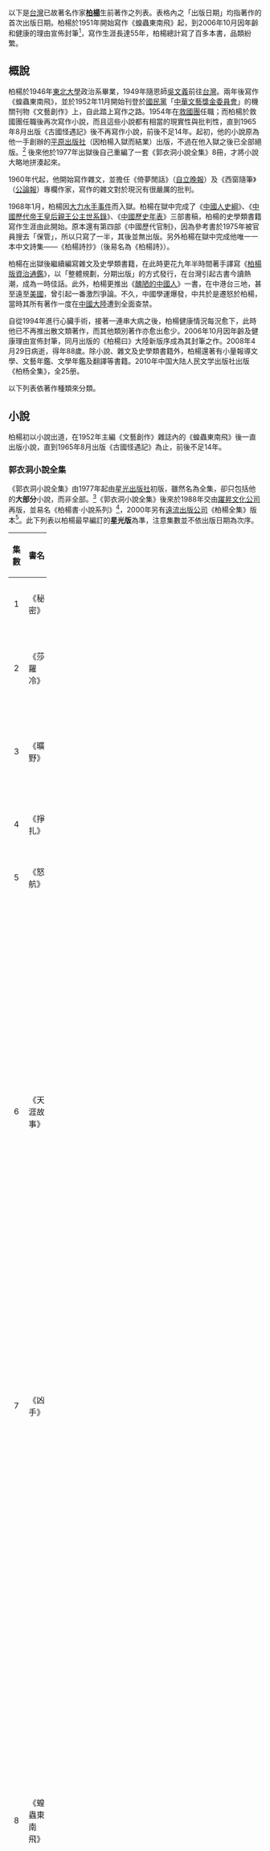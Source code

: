 以下是[[台灣|台灣]]已故著名作家'''[[柏楊|柏楊]]'''生前著作之列表。表格內之「出版日期」均指著作的首次出版日期。柏楊於1951年開始寫作《蝗蟲東南飛》起，到2006年10月因年齡和健康的理由宣佈封筆<ref>[http://140.133.9.114/archieve/boyang/about-2-5.html 柏楊簡歷：大事紀]{{dead link|date=2018年3月 |bot=InternetArchiveBot |fix-attempted=yes }}，柏楊文物館</ref>，寫作生涯長達55年，柏楊總計寫了百多本書，品類紛繁。

== 概說 ==
柏楊於1946年[[東北大學|東北大學]]政治系畢業，1949年隨恩師[[吳文義|吳文義]]前往[[台灣|台灣]]。兩年後寫作《蝗蟲東南飛》，並於1952年11月開始刊登於[[國民黨|國民黨]]「[[中華文藝獎金委員會|中華文藝獎金委員會]]」的機關刊物《文藝創作》上，自此踏上寫作之路。1954年在[[救國團|救國團]]任職；而柏楊於救國團任職後再次寫作小說，而且這些小說都有相當的現實性與批判性，直到1965年8月出版《古國怪遇記》後不再寫作小說，前後不足14年。起初，他的小說原為他一手創辦的[[平原出版社|平原出版社]]（因柏楊入獄而結業）出版，不過在他入獄之後已全部絕版。<ref name="猛撞醬缸#10"/> 後來他於1977年出獄後自己重編了一套《郭衣洞小說全集》8冊，才將小說大略地拼湊起來。

1960年代起，他開始寫作雜文，並擔任《倚夢閒話》（[[自立晚報|自立晚報]]）及《西窗隨筆》（[[公論報|公論報]]）專欄作家，寫作的雜文對於現況有很嚴厲的批判。

1968年1月，柏楊因[[大力水手事件|大力水手事件]]而入獄。柏楊在獄中完成了《[[中國人史綱|中國人史綱]]》、《[[中國歷代帝王皇后親王公主世系錄|中國歷代帝王皇后親王公主世系錄]]》、《[[中國歷史年表_(書籍)|中國歷史年表]]》三部書稿，柏楊的史學類書籍寫作生涯由此開始。原本還有第四部《中國歷代官制》，因為參考書於1975年被官員搜去「保管」，所以只寫了一半，其後並無出版。另外柏楊在獄中完成他唯一一本中文詩集——《柏楊詩抄》（後易名為《柏楊詩》）。

柏楊在出獄後繼續編寫雜文及史學類書籍，在此時更花九年半時間著手譯寫《[[柏楊版資治通鑑|柏楊版資治通鑑]]》，以「整體規劃，分期出版」的方式發行，在台灣引起古書今讀熱潮，成為一時佳話。此外，柏楊更推出《[[醜陋的中國人|醜陋的中國人]]》一書，在中港台三地，甚至遠至[[美國|美國]]，曾引起一番激烈爭論。不久，中國學運爆發，中共於是遷怒於柏楊，當時其所有著作一度在[[中國大陸|中國大陸]]遭到全面查禁。

自從1994年進行心臟手術，接著一連串大病之後，柏楊健康情況每況愈下，此時他已不再推出散文類著作，而其他類別著作亦愈出愈少。2006年10月因年齡及健康理由宣佈封筆，同月出版的《柏楊曰》大陸新版序成為其封筆之作。2008年4月29日病逝，得年88歲。除小說、雜文及史學類書籍外，柏楊還著有小量報導文學、文藝年鑑、文學年鑑及翻譯等書籍。2010年中国大陆人民文学出版社出版《柏杨全集》，全25册。

以下列表依著作種類來分類。

== 小說 ==
柏楊初以小說出道，在1952年主編《文藝創作》雜誌內的《蝗蟲東南飛》後一直出版小說，直到1965年8月出版《古國怪遇記》為止，前後不足14年。

=== 郭衣洞小說全集 ===
《郭衣洞小說全集》由1977年起由[[星光出版社|星光出版社]]初版，雖然名為全集，卻只包括他的'''大部分'''小說，而非全部。<ref name="猛撞醬缸#10">《猛撞醬缸，帶箭怒飛》第十段</ref>《郭衣洞小說全集》後來於1988年交由[[躍昇文化公司|躍昇文化公司]]再版，並易名《柏楊書‧小說系列》<ref name="柏楊著作目錄28"/>，2000年另有[[遠流出版公司|遠流出版公司]]《柏楊全集》版本<ref name="柏楊全集小說卷"/>。此下列表以柏楊最早編訂的'''星光版'''為準，注意集數並不依出版日期為次序。
{| width=100% class="wikitable"
|-
! width=5%   | 集數
! width=20%  | 書名
! width=15%  | 出版日期
! width=10%  | 頁數
! width=50%  | 備註
|-
|align="center"|1||《秘密》||align="center"|1965年4月||align="center"|262頁||
|-
|align="center"|2||《莎羅冷》||align="center"|1962年8月||align="center"|208頁||原刊《海洋生活》月刊。<ref name="猛撞醬缸#14"/>
|-
|align="center"|3||《曠野》||align="center"|1961年12月||align="center"|338頁||曾於《大道》半月刊連載三年。<ref name="猛撞醬缸#14"/>
|-
|align="center"|4||《掙扎》||align="center"|1959年10月||align="center"|176頁||
|-
|align="center"|5||《怒航》||align="center"|1964年7月||align="center"|250頁||
|-
|align="center"|6||《天涯故事》||align="center"|1957年8月||align="center"|238頁||原名《周彼得的故事》（台北復興書局，1957年版），柏楊兩部兒童文學著作之一（另一部為《柏楊說故事》），書中的「周彼得」指的是[[天帝|天帝]]。復興版原書有插圖，在星光出版社重印時卻被除去。<ref>{{Cite web |url=http://nrch.cca.gov.tw/ccahome/website/site4/BY_Collect/b9000d0/d006/cca220003-li-wpkbbyb9000d006toc-0000-u.html |title=《天涯故事》提要 |access-date=2010-08-10 |archive-date=2010-09-13 |archive-url=https://web.archive.org/web/20100913234703/http://nrch.cca.gov.tw/ccahome/website/site4/BY_Collect/b9000d0/d006/cca220003-li-wpkbbyb9000d006toc-0000-u.html |dead-url=yes }}</ref>
|-
|align="center"|7||《凶手》||align="center"|1958年12月||align="center"|334頁||原名《蒼穹下的兒女》（正中書局，1958年版），改名後篇數略有更動。<ref name="猛撞醬缸#14"/>
|-
|align="center"|8||《蝗蟲東南飛》||align="center"|1952年11月||align="center"|238頁||反共小說。《蝗蟲東南飛》從1952年11月開始刊登於[[國民黨|國民黨]]「[[中華文藝獎金委員會|中華文藝獎金委員會]]」的機關刊物《文藝創作》上，1953年交由文藝創作社出版，到同年8月連載結束。1966年改名《天疆》，在《[[自立晚報|自立晚報]]》上連載，1967年由平原出版社出版。1977年《郭衣洞小說全集》由星光出版社出版時回復原來的書名。<ref>{{Cite web |url=http://nrch.cca.gov.tw/ccahome/website/site4/BY_Collect/b9000d0/d008/cca220003-li-wpkbbyb9000d008toc-0000-u.html |title=《蝗蟲東南飛》提要 |access-date=2010-08-10 |archive-date=2010-09-13 |archive-url=https://web.archive.org/web/20100913234713/http://nrch.cca.gov.tw/ccahome/website/site4/BY_Collect/b9000d0/d008/cca220003-li-wpkbbyb9000d008toc-0000-u.html |dead-url=yes }}</ref>
|}

=== 柏楊小說全集 ===
原由平原出版社出版，兩書更名後1980年1月由[[遠流出版社|遠流出版社]]（現為遠流出版公司）出版，1987年1月由[[林白出版社|林白出版社]]出版<ref name="柏楊著作目錄28">國家圖書館版 [http://isbnfax.ncl.edu.tw/isbn/admin/pdf/970511326.pdf 〈柏楊著作目錄〉]{{dead link|date=2018年3月 |bot=InternetArchiveBot |fix-attempted=yes }}，頁28</ref>，2000年交回[[遠流出版公司|遠流出版公司]]重印《柏楊全集》版本<ref name="柏楊全集小說卷">{{Cite web |url=http://nrch.cca.gov.tw/ccahome/website/site4/BY_Collect/b9000d0/cca220003-li-wpkbbyb9000d0toc-0000-u.html |title=《柏楊全集》小說卷目錄 |access-date=2010-08-10 |archive-date=2010-09-12 |archive-url=https://web.archive.org/web/20100912205602/http://nrch.cca.gov.tw/ccahome/website/site4/BY_Collect/b9000d0/cca220003-li-wpkbbyb9000d0toc-0000-u.html |dead-url=yes }}</ref>。注意集數不依出版日期為次序。

{| width=100% class="wikitable"
|-
! width=5%   | 集數
! width=20%  | 書名
! width=15%  | 出版日期
! width=10%  | 頁數
! width=50%  | 備註
|-
|align="center"|1||《古國怪遇記》||align="center"|1965年8月||align="center"|342頁||原為《雲遊記》第二集（第12－17回），後來與《雲遊記》第一集（第1－第11回）併合成新版時更名《古國怪遇記》。<ref name="猛撞醬缸#14"/>
|-
|align="center"|2||《打翻鉛字架》||align="center"|1955年10月||align="center"|236頁||原名《魔鬼的網》，更名後篇數略有更動。<ref name="猛撞醬缸#14"/>
|}

=== 其他小說 ===
{| width=100% class="wikitable"
|-
! width=10%    | 出版日期
! width=20%    | 書名
! width=15%    | 出版社
! width=10%    | 頁數
! width=50%    | 備註
|-
|align="center"|1953年4月||《辨證的天花》||align="center"|中興文學出版社||align="center"|－||短篇小說，共5篇，《柏楊全集》未收。<ref name="猛撞醬缸#14"/>
|-
|align="center"|1957年||《紅蘋果》||align="center"|香港亞洲出版社||align="center"|－||共14篇。本書雖名為《紅蘋果》，但實際為一本神話，《柏楊全集》未收。<ref name="猛撞醬缸#14"/>
|-
|align="center"|1957年11月||《生死谷》||align="center"|復興書局||align="center"|－||短篇小說，《柏楊全集》部分未收。<ref name="猛撞醬缸#14">《猛撞醬缸，帶箭怒飛》第十四段</ref>
|}

== 雜文 ==
柏楊在1960年主編《倚夢閒話》專欄後開始寫雜文，至1980年代仍出版雜文，至1990年代為止。《[[倚夢閒話|倚夢閒話]]系列》及《[[西窗隨筆|西窗隨筆]]系列》均原本由平原出版社出版，1979年起由星光出版社再版，1988年起由[[躍昇文化公司|躍昇文化公司]]再版。2000年3月起遠流出版公司再版。<ref name="柏楊著作目錄30"/>

=== 倚夢閒話系列 ===
注意由第八集起，集數不依出版日期為次序。

{| width=100% class="wikitable"
|-
! width=5%   | 集數
! width=20%  | 書名
! width=15%  | 出版日期
! width=10%  | 頁數
! width=50%  | 備註
|-
|align="center"|1||《玉雕集》||align="center"|1962年7月||align="center"|202頁||又名《動心集》，星光版「柏楊選集」系列第一輯。<ref name="柏楊著作目錄30"/>
|-
|align="center"|2||《怪馬集》||align="center"|1962年12月||align="center"|286頁||又名《妙豬集》，星光版「柏楊選集」系列第六輯。<ref name="柏楊著作目錄30"/>
|-
|align="center"|3||《堡壘集》||align="center"|1963年1月||align="center"|452頁||又名《降福集》，星光版「柏楊選集」系列第二輯。<ref name="柏楊著作目錄30"/>
|-
|align="center"|4||《聖人集》||align="center"|1963年4月||align="center"|204頁||又名《候罵集》，星光版「柏楊選集」系列第八輯。<ref name="柏楊著作目錄31"/>
|-
|align="center"|5||《鳳凰集》||align="center"|1963年8月||align="center"|210頁||又名《咬牙集》，星光版「柏楊選集」系列第七輯。<ref name="柏楊著作目錄30"/>
|-
|align="center"|6||《紅袖集》||align="center"|1963年12月||align="center"|198頁||又名《紅顏集》，星光版「柏楊選集」系列第三輯。<ref name="柏楊著作目錄30"/>
|-
|align="center"|7||《立正集》||align="center"|1965年8月||align="center"|368頁||又名《跳井救人集》，星光版「柏楊隨筆」系列第五輯。<ref name="柏楊著作目錄31"/>
|-
|align="center"|8||《牽腸集》||align="center"|1968年1月||align="center"|324頁||'''又名《玉手伏虎集》及《牽腸掛肚集》，原為「挑燈夜話」系列第一集，星光版「柏楊隨筆」系列第十輯。<ref name="柏楊著作目錄31"/>'''原第八集《魚雁集》在1991年重新出版時已不見影子，躍升文化公司於是改以挑燈夜話第一集《牽腸掛肚集》改名《牽腸集》來取代《魚雁集》。<ref name="柏楊著作目錄30"/>
|-
|align="center"|9||《蛇腰集》||align="center"|1967年3月||align="center"|302頁||又名《孤掌也鳴集》，星光版「柏楊隨筆」系列第七輯。<ref name="柏楊著作目錄31"/>
|-
|align="center"|10||《剝皮集》||align="center"|1967年6月||align="center"|260頁||又名《水火相容集》，星光版「柏楊隨筆」系列第八輯。<ref name="柏楊著作目錄31"/>
|}

=== 西窗隨筆系列 ===
注意集數不依出版日期為次序。

{| width=100% class="wikitable"
|-
! width=5%   | 集數
! width=20%  | 書名
! width=15%  | 出版日期
! width=10%  | 頁數
! width=50%  | 備註
|-
|align="center"|1||《高山滾鼓集》||align="center"|1963年9月||align="center"|210頁||又名《騾子集》，星光版「柏楊選集」系列第四輯。<ref name="柏楊著作目錄30">國家圖書館版〈柏楊著作目錄〉，頁30</ref>
|-
|align="center"|2||《道貌岸然集》||align="center"|1963年10月||align="center"|208頁||又名《馬翻集》，星光版「柏楊選集」系列第九輯。<ref name="柏楊著作目錄31"/>
|-
|align="center"|3||《前仰後合集》||align="center"|1964年2月||align="center"|204頁||又名《不悟集》，星光版「柏楊選集」系列第十輯。<ref name="柏楊著作目錄31"/>
|-
|align="center"|4||《聞過則怒集》||align="center"|1965年6月||align="center"|212頁||又名《不學有術集》，星光版「柏楊隨筆」系列第三輯。<ref name="柏楊著作目錄31"/>
|-
|align="center"|5||《神魂顛倒集》||align="center"|1964年10月||align="center"|256頁||又名《眼如銅鈴集》，星光版「柏楊隨筆」系列第一輯。<ref name="柏楊著作目錄31"/>
|-
|align="center"|6||《鬼話連篇集》||align="center"|1965年1月||align="center"|246頁||又名《亂做春夢集》，星光版「柏楊隨筆」系列第二輯。<ref name="柏楊著作目錄31"/>
|-
|align="center"|7||《大愚若智集》||align="center"|1965年3月||align="center"|274頁||又名《笨鳥先飛集》，星光版「柏楊隨筆」系列第四輯。<ref name="柏楊著作目錄31"/>
|-
|align="center"|8||《越幫越忙集》||align="center"|1968年12月||align="center"|219頁||又名《吞車集》，星光版「柏楊選集」系列第五輯。<ref name="柏楊著作目錄31"/>
|-
|align="center"|9||《心血來潮集》||align="center"|1966年4月||align="center"|276頁||又名《勃然大恕集》，星光版「柏楊隨筆」系列第六輯。<ref name="柏楊著作目錄31"/>
|-
|align="center"|10||《死不認錯集》||align="center"|1967年9月||align="center"|328頁||又名《猛撞醬缸集》，星光版「柏楊隨筆」系列第九輯。<ref name="柏楊著作目錄31">國家圖書館版〈柏楊著作目錄〉，頁31</ref>
|}

=== 柏楊專欄 ===
原為[[星光出版社|星光出版社]]出版，1990年11月16日由遠流出版公司出版。
{| width=100% class="wikitable"
|-
! width=5%   | 集數
! width=20%  | 書名
! width=15%  | 出版日期
! width=10%  | 頁數
! width=50%  | 備註
|-
|align="center"|1||《活該他喝酪漿》||align="center"|1978年1月||align="center"|262頁||
|-
|align="center"|2||《按牌理出牌》||align="center"|1979年1月||align="center"|300頁||
|-
|align="center"|3||《大男人沙文主義》||align="center"|1979年11月||align="center"|256頁||
|-
|align="center"|4||《早起的蟲兒》||align="center"|1980年12月||align="center"|248頁||
|-
|align="center"|5||《踩了他的尾巴》||align="center"|1982年7月||align="center"|262頁||
|}

=== 醜陋的中國人 ===
《醜陋的中國人》一書於1985年8月在[[林白出版社|林白出版社]]於島嶼文庫系列中首刷出版，1992年7月交由[[星光出版社|星光出版社]]再版，2008年5月14日由遠流出版公司印刷本書「2008年紀念版」，但內容不變。而續集《醬缸震盪：再論醜陋的中國人》由星光出版社於1995年8月（《醜陋的中國人》出版十周年）出版。

{| width=100% class="wikitable"
|-
! width=5%   | 集數
! width=20%  | 書名
! width=15%  | 出版日期
! width=10%  | 頁數
! width=50%  | 備註
|-
|align="center"|1||《[[醜陋的中國人|醜陋的中國人]]》||align="center"|1985年8月||align="center"|－||星光版：ISBN 9576770661；遠流版：ISBN 9789573263159
|-
|align="center"|2||《[[醜陋的中國人|醬缸震盪：再論醜陋的中國人]]》||align="center"|1995年8月||align="center"|－||ISBN 9576772087
|}

=== 書信類 ===
{| width=100% class="wikitable"
|-
! width=12.5%    | 出版日期
! width=20%      | 書名
! width=15%      | 出版社
! width=7.5%     | 頁數
! width=50%      | 備註
|-
|align="center"|1988年1月||《柏楊說故事》||align="center"|漢藝色研||align="center"|133頁||
|-
|align="center"|1988年1月||《柏楊在火燒島：寫給女兒的信》||align="center"|漢藝色研||align="center"|275頁||
|-
|align="center"|1993年12月||《路，要你自己走！》||align="center"|星光出版社||align="center"|251頁||
|}

=== 其他雜文 ===
{| width=100% class="wikitable"
|-
! width=12.5%    | 出版日期
! width=20%      | 書名
! width=15%      | 出版社
! width=7.5%     | 頁數
! width=50%      | 備註
|-
|align="center"|1966年7月||《魚雁集》||align="center"|平原出版社||align="center"|172頁||原《倚夢閒話》第八輯，在1991年重印時已遺失，自此絕版，詳見《牽腸集》一節說明。
|-
|align="center"|1968年6月||《鼻孔朝天集》||align="center"|平原出版社||align="center"|－||《挑燈雜記》第二輯。
|-
|align="center"|1986年5月||《帶箭怒飛》||align="center"|林白出版社||align="center"|367頁||楊文娟彙編柏楊諸書的序跋成《帶箭怒飛》。
|-
|align="center"|2001年1月||《奮飛》||align="center"|遠流出版公司||align="center"|224頁||
|-
|align="center"|2002年10月||《我們要活得有尊嚴》||align="center"|遠流出版公司||align="center"|174頁||
|}

== 史學類 ==
=== 柏楊歷史研究叢書 ===
原為[[星光出版社|星光出版社]]出版，1990年代起由遠流出版公司出版。注意集數不依出版日期為次序。
{| width=100% class="wikitable"
|-
! width=5%   | 集數
! width=20%  | 書名
! width=15%  | 出版日期
! width=10%  | 頁數
! width=50%  | 備註
|-
|align="center"|1||《[[中國人史綱|中國人史綱]]》||align="center"|1979年1月||align="center"|1058頁||
|-
|align="center"|2||《[[中國帝王皇后親王公主世系錄|中國帝王皇后親王公主世系錄]]》||align="center"|1977年12月||align="center"|974頁||
|-
|align="center"|3||《[[中國歷史年表_(書籍)|中國歷史年表]]》||align="center"|1977年12月||align="center"|1370頁||
|}

=== 皇后之死系列 ===
[[皇后之死|皇后之死]]系列由星光出版社出版。2003年12月1日，遠流出版公司將《姑蘇響鞋》、《溫柔鄉》及《長髮披面》合為一書出版。
{| width=100% class="wikitable"
|-
! width=5%   | 集數
! width=20%  | 書名
! width=15%  | 出版日期
! width=10%  | 頁數
! width=50%  | 備註
|-
|align="center"|1||《姑蘇響鞋》||align="center"|1980年1月||align="center"|250頁||
|-
|align="center"|2||《溫柔鄉》||align="center"|1980年11月||align="center"|360頁||
|-
|align="center"|3||《長髮披面》||align="center"|1982年1月||align="center"|284頁||
|}

=== 帝王之死系列 ===
[[帝王之死|帝王之死]]系列由學英文化公司出版。2003年12月1日，遠流出版公司將《可怕的掘墓人》及《忘了他是誰》合為一書出版。
{| width=100% class="wikitable"
|-
! width=5%   | 集數
! width=20%  | 書名
! width=15%  | 出版日期
! width=10%  | 頁數
! width=50%  | 備註
|-
|align="center"|1||《可怕的掘墓人》||align="center"|1983年5月||align="center"|278頁||
|-
|align="center"|2||《忘了他是誰》||align="center"|1983年11月||||
|}

=== 柏楊版資治通鑑 ===
[[柏楊版資治通鑑|柏楊版資治通鑑]]由遠流出版公司出版。平裝共72冊，精裝共36冊。《柏楊版資治通鑑》由1983年9月開始出版，以「整體規劃，分期出版」的方式發行，1993年3月72冊全部出齊，歷時九年半。其後於1998年開始推出《柏楊曰》及《柏楊版通鑑記事本末》。

=== 中國人史綱文選 ===
由星光出版社出版。
{| width=100% class="wikitable"
|-
! width=5%   | 集數
! width=20%  | 書名
! width=15%  | 出版日期
! width=10%  | 頁數
! width=50%  | 備註
|-
|align="center"|－||《[[中國人史綱|中國人史綱文選]]》||||align="center"|280頁||
|}

=== 遠流實用歷史叢書系列 ===
遠流出版公司出版。輯選《中國人史綱》、《柏楊曰》、《皇后之死》（僅《柏楊品三國》）等書相關章節而成。又，《柏楊品三國》中有作者於2006年夏所寫的自序<ref>[http://www.ylib.com/search/pre_show.asp?BookNo=N1507 《柏楊品三國》序言　自序：品三國] {{Wayback|url=http://www.ylib.com/search/pre_show.asp?BookNo=N1507 |date=20160304191403 }}，Ylib 遠流博識網</ref>；《柏楊品秦隋》則無。
{| width=100% class="wikitable"
|-
! width=5%   | 集數
! width=20%  | 書名
! width=15%  | 出版日期
! width=10%  | 頁數
! width=50%  | 備註
|-
|align="center"|－||《柏楊品三國》||align="center"|2007年3月||||
|-
|align="center"|－||《柏楊品秦隋》||align="center"|2008年3月||||
|}

== 報道文學 ==
柏楊在1961年開始出版報道文學類圖書，但直至其逝世為止，他的報道文學著作共計只有四本：《異域》、《金三角‧荒域》、《家園》及《二十世紀台灣民主大事寫真》。至於《異域》的文類歸屬，目前尚未有定論，但遠流出版公司在出版《柏楊全集》時，就將《異域》納入該書的「散文類－報導與傳記類」。<ref>{{Cite web |url=http://nrch.cca.gov.tw/ccahome/website/site4/BY_Collect/b9000b2/cca220003-li-wpkbbyb9000b2toc-0000-u.html |title=《柏楊全集》目錄：散文類－報導與傳記類 |access-date=2010-08-10 |archive-date=2010-09-12 |archive-url=https://web.archive.org/web/20100912205544/http://nrch.cca.gov.tw/ccahome/website/site4/BY_Collect/b9000b2/cca220003-li-wpkbbyb9000b2toc-0000-u.html |dead-url=yes }}</ref>

{| width=100% class="wikitable"
|-
! width=12.5%    | 出版日期
! width=20%      | 書名
! width=15%      | 出版社
! width=7.5%     | 頁數
! width=50%      | 備註
|-
|align="center"|1961年||《[[異域|異域]]》||align="center"|平原出版社||align="center"|148頁||《異域》原以《血戰異域十一年》連載於1961年的《自立晚報》，柏楊以'''「鄧克保」'''署名，其後由平原出版社出版，易名《異域》，1977年由星光出版社再版，1988年另有躍昇版本，2000年12月由遠流再版。<ref>{{Cite web |url=http://nrch.cca.gov.tw/ccahome/website/site4/BY_Collect/b9000b2/b201/cca220003-li-wpkbbyb9000b201toc-0000-u.html |title=《異域》提要 |access-date=2010-08-10 |archive-date=2010-09-19 |archive-url=https://web.archive.org/web/20100919002853/http://nrch.cca.gov.tw/ccahome/website/site4/BY_Collect/b9000b2/b201/cca220003-li-wpkbbyb9000b201toc-0000-u.html |dead-url=no }}</ref> 本書於1990年起被改編成[[電影|電影]]《[[異域_(電影)|異域]]》及《[[孤軍|異域2：孤軍]]》。《異域》以虛構人物鄧克保（以第一人稱敘述）來描述中華民國國軍在1949年尾泰緬邊境奮戰求生存的真實事例，後來讀者以'''[[泰北孤軍|泰北孤軍]]'''稱之。
|-
|align="center"|－||《[[金三角·荒城|金三角·荒城]]》||align="center"|[[時報文化|時報出版公司]]||align="center"|242頁||原名《金三角·邊區·荒城》。發表當時以及時報初版均以《金三角·邊區·荒城》為名，後來除去「邊區」兩字。
|-
|align="center"|2005年11月20日||《[[二十世紀台灣民主大事寫真|二十世紀台灣民主大事寫真]]》||align="center"|遠流出版公司||align="center"|200頁||ISBN 9579895740
|}

== 詩集 ==
{| width=100% class="wikitable"
|-
! width=12.5%    | 出版日期
! width=20%      | 書名
! width=15%      | 出版社
! width=7.5%     | 頁數
! width=50%      | 備註
|-
|align="center"|1982年1月||《[[柏楊詩|柏楊詩]]》||align="center"|[[四季出版|四季出版]]||align="center"|180頁||原名《柏楊詩抄》。1977年，柏楊欲出版其獄中詩抄未果，故推遲至1982年出版。1992年增訂再版，在新增出獄後12首詩後，改名為《柏楊詩》。
|}

== 年鑑及選集 ==
=== 年鑑 ===
柏楊在1966年開始主編兩本《[[中國文藝年鑑|中國文藝年鑑]]》，再在1981年主編《一九八〇年中華民國文學年鑑》。

{| width=100% class="wikitable"
|-
! width=12.5%    | 出版日期
! width=20%      | 書名
! width=15%      | 出版社
! width=7.5%     | 頁數
! width=50%      | 備註
|-
|align="center"|1966年1月||《一九六五年中國文藝年鑑》||align="center"|平原出版社||align="center"|576頁||
|-
|align="center"|1967年11月||《一九六六年中國文藝年鑑》||align="center"|平原出版社||align="center"|444頁||
|-
|align="center"|－||《一九八〇年中華民國文學年鑑》||align="center"|時報出版公司||align="center"|570頁||
|}

=== 新加坡共和國華文文學選集 ===
簡稱《新華文選》，由柏楊主編，時報出版公司出版。
{| width=100% class="wikitable"
|-
! width=5%   | 集數
! width=20%  | 書名
! width=15%  | 出版日期
! width=10%  | 頁數
! width=50%  | 備註
|-
|align="center"|1||新華文選（史料篇）||align="center"|1982年6月||align="center"|638頁||
|-
|align="center"|2||新華文選（詩歌篇）||align="center"|1982年6月||align="center"|678頁||
|-
|align="center"|3||新華文選（雜文篇）||align="center"|1982年6月||align="center"|706頁||
|-
|align="center"|4||新華文選（散文篇）||align="center"|1982年6月||align="center"|638頁||
|-
|align="center"|5||新華文選（小說篇）||align="center"|1982年6月||align="center"|638頁||
|}

== 翻譯 ==
{| width=100% class="wikitable"
|-
! width=12.5%    | 出版日期
! width=20%      | 書名
! width=15%      | 出版社
! width=7.5%     | 頁數
! width=50%      | 備註
|-
|align="center"|1959年4月||《石阿花》||align="center"|《中國文學》||align="center"|92頁||《石阿花》（{{lang|ko|석아와}}）是[[趙炳華|趙炳華]]（{{link-ko|조병화}}，1921年5月2日－2003年3月8日）所寫的詩集。<ref>國家圖書館版〈柏楊著作目錄〉，頁29</ref><ref>[http://dcc.ndhu.edu.tw/poemroad/ya-shian/2005/11/page/2/ 〈金良植女史中譯詩集小引〉，創世紀-110期-管管專號-1997．春季號]{{dead link|date=2018年3月 |bot=InternetArchiveBot |fix-attempted=yes }}：「...作品，永遠是作家之間相互吸引的磁石。'''趙炳華的詩集「石阿花」'''、許世旭的「雪花賦」和散文集，早已在台灣出版；許世旭能以中文寫作，發表、出版尤多，被譽為台灣「文學的郎世寧」，讀者早已耳熟能詳...」</ref> 柏楊入獄前唯一一部翻譯著作，《柏楊全集》未收。
|-
|align="center"|1986年||《Bo Yang poem of a Period》||align="center"|歐語出版社||||《柏楊詩抄》英文版。<ref>[http://www.ebook.com.tw/CreatorProfile.asp?code=000004 圖文閱讀網－創作者年表：柏楊]</ref>
|}

== 自傳 ==
{| width=100% class="wikitable"
|-
! width=12.5%    | 出版日期
! width=20%      | 書名
! width=15%      | 出版社
! width=7.5%     | 頁數
! width=50%      | 備註
|-
|align="center"|1996年7月||《[[柏楊回憶錄|柏楊回憶錄]]》||align="center"|遠流出版公司||align="center"|432頁||《柏楊回憶錄》由柏楊口述，周碧瑟執筆。《柏楊回憶錄》早已於1995年11月9日完成。翌年1月開始在《[[中國時報|中國時報]]》人間副刊連載，同年7月才出書。<ref>[http://www.ylib.com/author/bonyung/affair12.htm 柏楊大事記-12] {{Wayback|url=http://www.ylib.com/author/bonyung/affair12.htm |date=20160304104935 }}，遠流出版公司遠流博識網</ref> ISBN 9573227924。
|}

==來源與註解==
<div class="references-small">
<references />

=== 其它資訊與文獻 ===
*〈柏楊著作簡表〉（無頁碼，〈通鑑廣場〉後兩頁），柏楊版資治通鑑11：《全國混戰》，1986年5月遠流出版公司出版（第四版）
*〈柏楊著作目錄〉，《柏楊全集》附冊〈柏楊研究資料〉，柏楊著，2003年遠流出版公司出版
*〈柏楊大事記〉及〈柏楊著作年表〉，《這個人‧這個島－柏楊人權感恩之旅》，遠流實用歷史館編，2005年11月遠流出版公司出版，ISBN 9579895759，頁204－243
*[http://www.ylib.com/author/bonyung/year.htm 創作年表] {{Wayback|url=http://www.ylib.com/author/bonyung/year.htm |date=20160401130331 }}，遠流出版公司遠流博識網〈柏楊專頁〉
*[http://140.133.9.114/archieve/boyang/writer-1.html 〈柏楊作品〉]{{dead link|date=2018年3月 |bot=InternetArchiveBot |fix-attempted=yes }}，「柏楊文物館」網站，[[國立臺南大學|國立臺南大學]]
*[http://isbnfax.ncl.edu.tw/isbn/admin/pdf/970511326.pdf 〈柏楊著作目錄〉]{{dead link|date=2018年3月 |bot=InternetArchiveBot |fix-attempted=yes }}，國家圖書館參考組張懿文著，[[國家圖書館_(中華民國)|中華民國國家圖書館]]全國新書資訊月刊（民國97年5月號），頁26－37
*[https://web.archive.org/web/20100502014729/http://nrch.cca.gov.tw/ccahome/website/site4/BY_Collect/ 柏楊全集數位化知識庫與全文標示處理]，國家文化資料庫，[[中華民國|中華民國]][[行政院|行政院]][[行政院文化建設委員會|文化建設委員會]]
*〈柏楊閒話、閒話柏楊〉（柏楊逝世紀念網站），遠流出版公司遠流博識網
*[https://web.archive.org/web/20141129020225/http://www.cdnews.com.tw/cdnews_site/docDetail.jsp?coluid=122&docid=100400092 猛撞醬缸，帶箭怒飛——回顧柏楊一生的寫作歷程]（應鳳凰編），人物春秋，中央副刊《文訊雜誌》第272期，[[中央日報|中央日報]]網路報，2008年6月3日
*[https://web.archive.org/web/20090207202148/http://libertytimes.com.tw/2003/new/dec/7/life/article-1.htm 為流離失鄉的一代寫真──回顧柏楊的小說]，應鳳凰編，[[自由時報|自由時報]]，2003年12月7日
</div>

==參見==
*[[柏楊|柏楊]]

==外部連結==
*[https://web.archive.org/web/20081219094052/http://140.133.9.114/archieve/boyang/index.html 柏楊文物館]，國立臺南大學

[[Category:台灣文學列表|Category:台灣文學列表]]